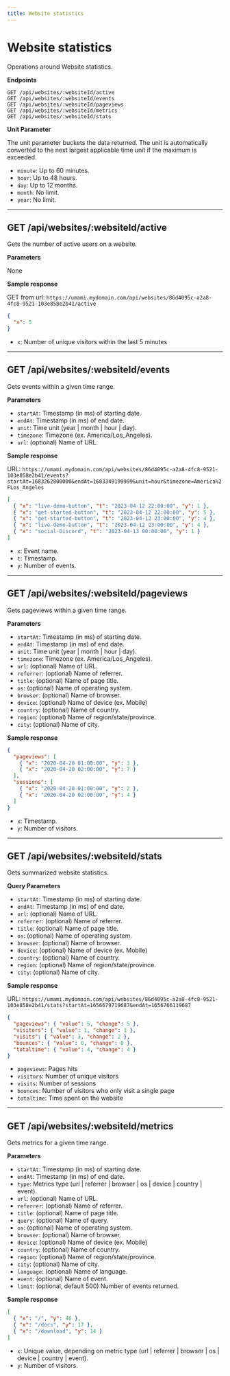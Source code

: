 ```yaml
---
title: Website statistics
---
```


# Website statistics

Operations around Website statistics.

**Endpoints**

```
GET /api/websites/:websiteId/active
GET /api/websites/:websiteId/events
GET /api/websites/:websiteId/pageviews
GET /api/websites/:websiteId/metrics
GET /api/websites/:websiteId/stats
```

**Unit Parameter**

The unit parameter buckets the data returned. The unit is automatically converted to the next largest applicable time unit if the maximum is exceeded.

- `minute`: Up to 60 minutes.
- `hour`: Up to 48 hours.
- `day`: Up to 12 months.
- `month`: No limit.
- `year`: No limit.

---

## GET /api/websites/:websiteId/active

Gets the number of active users on a website.

**Parameters**

None

**Sample response**

GET from url: `https://umami.mydomain.com/api/websites/86d4095c-a2a8-4fc8-9521-103e858e2b41/active`

```json
{
  "x": 5
}
```

- `x`: Number of unique visitors within the last 5 minutes

---

## GET /api/websites/:websiteId/events

Gets events within a given time range.

**Parameters**

- `startAt`: Timestamp (in ms) of starting date.
- `endAt`: Timestamp (in ms) of end date.
- `unit`: Time unit (year | month | hour | day).
- `timezone`: Timezone (ex. America/Los_Angeles).
- `url`: (optional) Name of URL.

**Sample response**

URL: `https://umami.mydomain.com/api/websites/86d4095c-a2a8-4fc8-9521-103e858e2b41/events?startAt=1683262800000&endAt=1683349199999&unit=hour&timezone=America%2FLos_Angeles`

```json
[
  { "x": "live-demo-button", "t": "2023-04-12 22:00:00", "y": 1 },
  { "x": "get-started-button", "t": "2023-04-12 22:00:00", "y": 5 },
  { "x": "get-started-button", "t": "2023-04-12 23:00:00", "y": 4 },
  { "x": "live-demo-button", "t": "2023-04-12 23:00:00", "y": 4 },
  { "x": "social-Discord", "t": "2023-04-13 00:00:00", "y": 1 }
]
```

- `x`: Event name.
- `t`: Timestamp.
- `y`: Number of events.

---

## GET /api/websites/:websiteId/pageviews

Gets pageviews within a given time range.

**Parameters**

- `startAt`: Timestamp (in ms) of starting date.
- `endAt`: Timestamp (in ms) of end date.
- `unit`: Time unit (year | month | hour | day).
- `timezone`: Timezone (ex. America/Los_Angeles).
- `url`: (optional) Name of URL.
- `referrer`: (optional) Name of referrer.
- `title`: (optional) Name of page title.
- `os`: (optional) Name of operating system.
- `browser`: (optional) Name of browser.
- `device`: (optional) Name of device (ex. Mobile)
- `country`: (optional) Name of country.
- `region`: (optional) Name of region/state/province.
- `city`: (optional) Name of city.

**Sample response**

```json
{
  "pageviews": [
    { "x": "2020-04-20 01:00:00", "y": 3 },
    { "x": "2020-04-20 02:00:00", "y": 7 }
  ],
  "sessions": [
    { "x": "2020-04-20 01:00:00", "y": 2 },
    { "x": "2020-04-20 02:00:00", "y": 4 }
  ]
}
```

- `x`: Timestamp.
- `y`: Number of visitors.

---

## GET /api/websites/:websiteId/stats

Gets summarized website statistics.

**Query Parameters**

- `startAt`: Timestamp (in ms) of starting date.
- `endAt`: Timestamp (in ms) of end date.
- `url`: (optional) Name of URL.
- `referrer`: (optional) Name of referrer.
- `title`: (optional) Name of page title.
- `os`: (optional) Name of operating system.
- `browser`: (optional) Name of browser.
- `device`: (optional) Name of device (ex. Mobile)
- `country`: (optional) Name of country.
- `region`: (optional) Name of region/state/province.
- `city`: (optional) Name of city.

**Sample response**

URL: `https://umami.mydomain.com/api/websites/86d4095c-a2a8-4fc8-9521-103e858e2b41/stats?startAt=1656679719687&endAt=1656766119687`

```json
{
  "pageviews": { "value": 5, "change": 5 },
  "visitors": { "value": 1, "change": 1 },
  "visits": { "value": 3, "change": 2 },
  "bounces": { "value": 0, "change": 0 },
  "totaltime": { "value": 4, "change": 4 }
}
```

- `pageviews`: Pages hits
- `visitors`: Number of unique visitors
- `visits`: Number of sessions
- `bounces`: Number of visitors who only visit a single page
- `totaltime`: Time spent on the website

---

## GET /api/websites/:websiteId/metrics

Gets metrics for a given time range.

**Parameters**

- `startAt`: Timestamp (in ms) of starting date.
- `endAt`: Timestamp (in ms) of end date.
- `type`: Metrics type (url | referrer | browser | os | device | country | event).
- `url`: (optional) Name of URL.
- `referrer`: (optional) Name of referrer.
- `title`: (optional) Name of page title.
- `query`: (optional) Name of query.
- `os`: (optional) Name of operating system.
- `browser`: (optional) Name of browser.
- `device`: (optional) Name of device (ex. Mobile)
- `country`: (optional) Name of country.
- `region`: (optional) Name of region/state/province.
- `city`: (optional) Name of city.
- `language`: (optional) Name of language.
- `event`: (optional) Name of event.
- `limit`: (optional, default 500) Number of events returned.

**Sample response**

```json
[
  { "x": "/", "y": 46 },
  { "x": "/docs", "y": 17 },
  { "x": "/download", "y": 14 }
]
```

- `x`: Unique value, depending on metric type (url | referrer | browser | os | device | country | event).
- `y`: Number of visitors.
